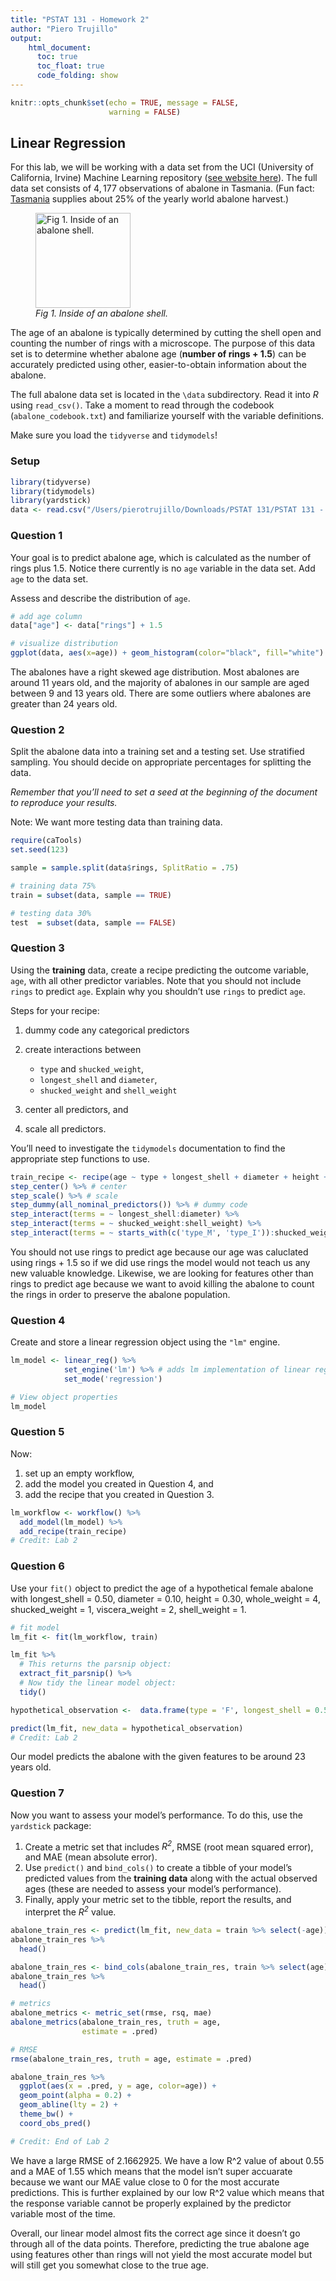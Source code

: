 ```yaml
---
title: "PSTAT 131 - Homework 2"
author: "Piero Trujillo"
output:
    html_document:
      toc: true
      toc_float: true
      code_folding: show
---
```


```r
knitr::opts_chunk$set(echo = TRUE, message = FALSE,
                      warning = FALSE)
```

## Linear Regression

For this lab, we will be working with a data set from the UCI (University of California, Irvine) Machine Learning repository ([see website here](http://archive.ics.uci.edu/ml/datasets/Abalone)). The full data set consists of $4,177$ observations of abalone in Tasmania. (Fun fact: [Tasmania](https://en.wikipedia.org/wiki/Tasmania "Tasmania") supplies about $25\%$ of the yearly world abalone harvest.)

![*Fig 1. Inside of an abalone shell.*](https://cdn.shopify.com/s/files/1/1198/8002/products/1d89434927bffb6fd1786c19c2d921fb_2000x_652a2391-5a0a-4f10-966c-f759dc08635c_1024x1024.jpg?v=1582320404){width="152"}

The age of an abalone is typically determined by cutting the shell open and counting the number of rings with a microscope. The purpose of this data set is to determine whether abalone age (**number of rings + 1.5**) can be accurately predicted using other, easier-to-obtain information about the abalone.

The full abalone data set is located in the `\data` subdirectory. Read it into *R* using `read_csv()`. Take a moment to read through the codebook (`abalone_codebook.txt`) and familiarize yourself with the variable definitions.

Make sure you load the `tidyverse` and `tidymodels`!


### Setup

```r
library(tidyverse)
library(tidymodels)
library(yardstick)
data <- read.csv("/Users/pierotrujillo/Downloads/PSTAT 131/PSTAT 131 - HW 2/homework-2/data/abalone.csv")
```

### Question 1

Your goal is to predict abalone age, which is calculated as the number of rings plus 1.5. Notice there currently is no `age` variable in the data set. Add `age` to the data set.

Assess and describe the distribution of `age`.

```r
# add age column
data["age"] <- data["rings"] + 1.5

# visualize distribution
ggplot(data, aes(x=age)) + geom_histogram(color="black", fill="white")
```
The abalones have a right skewed age distribution. Most abalones are around 11 years old, and the majority of abalones in our sample are aged between 9 and 13 years old. There are some outliers where abalones are greater than 24 years old.


### Question 2

Split the abalone data into a training set and a testing set. Use stratified sampling. You should decide on appropriate percentages for splitting the data.

*Remember that you'll need to set a seed at the beginning of the document to reproduce your results.*

Note: We want more testing data than training data.

```r
require(caTools)
set.seed(123) 

sample = sample.split(data$rings, SplitRatio = .75)

# training data 75%
train = subset(data, sample == TRUE)

# testing data 30%
test  = subset(data, sample == FALSE)
```

### Question 3

Using the **training** data, create a recipe predicting the outcome variable, `age`, with all other predictor variables. Note that you should not include `rings` to predict `age`. Explain why you shouldn't use `rings` to predict `age`.

Steps for your recipe:

1.  dummy code any categorical predictors

2.  create interactions between

    -   `type` and `shucked_weight`,
    -   `longest_shell` and `diameter`,
    -   `shucked_weight` and `shell_weight`

3.  center all predictors, and

4.  scale all predictors.

You'll need to investigate the `tidymodels` documentation to find the appropriate step functions to use.

```r
train_recipe <- recipe(age ~ type + longest_shell + diameter + height + whole_weight + shucked_weight + viscera_weight + shell_weight, data = train) %>% 
step_center() %>% # center
step_scale() %>% # scale
step_dummy(all_nominal_predictors()) %>% # dummy code
step_interact(terms = ~ longest_shell:diameter) %>% 
step_interact(terms = ~ shucked_weight:shell_weight) %>% 
step_interact(terms = ~ starts_with(c('type_M', 'type_I')):shucked_weight) # type_F doesn't work
```

You should not use rings to predict age because our age was caluclated using rings + 1.5 so if we did use rings the model would not teach us any new valuable knowledge. Likewise, we are looking for features other than rings to predict age because we want to avoid killing the abalone to count the rings in order to preserve the abalone population.

### Question 4 

Create and store a linear regression object using the `"lm"` engine.

```r
lm_model <- linear_reg() %>% 
            set_engine('lm') %>% # adds lm implementation of linear regression
            set_mode('regression')

# View object properties
lm_model
```

### Question 5

Now:

1.  set up an empty workflow,
2.  add the model you created in Question 4, and
3.  add the recipe that you created in Question 3.

```r
lm_workflow <- workflow() %>% 
  add_model(lm_model) %>% 
  add_recipe(train_recipe)
# Credit: Lab 2
```

### Question 6

Use your `fit()` object to predict the age of a hypothetical female abalone with longest_shell = 0.50, diameter = 0.10, height = 0.30, whole_weight = 4, shucked_weight = 1, viscera_weight = 2, shell_weight = 1.

```r
# fit model
lm_fit <- fit(lm_workflow, train)

lm_fit %>% 
  # This returns the parsnip object:
  extract_fit_parsnip() %>% 
  # Now tidy the linear model object:
  tidy()

hypothetical_observation <-  data.frame(type = 'F', longest_shell = 0.50, diameter = 0.10, height = 0.30, whole_weight = 4, shucked_weight = 1, viscera_weight = 2, shell_weight = 1)

predict(lm_fit, new_data = hypothetical_observation)
# Credit: Lab 2
```
Our model predicts the abalone with the given features to be around 23 years old.

### Question 7

Now you want to assess your model's performance. To do this, use the `yardstick` package:

1.  Create a metric set that includes *R^2^*, RMSE (root mean squared error), and MAE (mean absolute error).
2.  Use `predict()` and `bind_cols()` to create a tibble of your model's predicted values from the **training data** along with the actual observed ages (these are needed to assess your model's performance).
3.  Finally, apply your metric set to the tibble, report the results, and interpret the *R^2^* value.

```r
abalone_train_res <- predict(lm_fit, new_data = train %>% select(-age))
abalone_train_res %>% 
  head()

abalone_train_res <- bind_cols(abalone_train_res, train %>% select(age))
abalone_train_res %>% 
  head()

# metrics
abalone_metrics <- metric_set(rmse, rsq, mae)
abalone_metrics(abalone_train_res, truth = age, 
                estimate = .pred)

# RMSE
rmse(abalone_train_res, truth = age, estimate = .pred)

abalone_train_res %>% 
  ggplot(aes(x = .pred, y = age, color=age)) +
  geom_point(alpha = 0.2) +
  geom_abline(lty = 2) + 
  theme_bw() +
  coord_obs_pred()

# Credit: End of Lab 2
```
We have a large RMSE of 2.1662925. We have a low R^2 value of about 0.55 and a MAE of 1.55 which means that the model isn't super accuarate because we want our MAE value close to 0 for the most accurate predictions. This is further explained by our low R^2 value which means that the response variable cannot be properly explained by the predictor variable most of the time.

Overall, our linear model almost fits the correct age since it doesn't go through all of the data points. Therefore, predicting the true abalone age using features other than rings will not yield the most accurate model but will still get you somewhat close to the true age.
